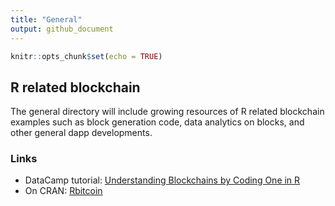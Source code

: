 ```yaml
---
title: "General"
output: github_document
---
```


```r
knitr::opts_chunk$set(echo = TRUE)
```

## R related blockchain

The general directory will include growing resources of R related blockchain examples such as block generation code, data analytics on blocks, and other general dapp developments.


### Links

- DataCamp tutorial: [Understanding Blockchains by Coding One in R](https://www.datacamp.com/community/tutorials/blockchain-r)
- On CRAN: [Rbitcoin](https://cran.r-project.org/package=Rbitcoin)